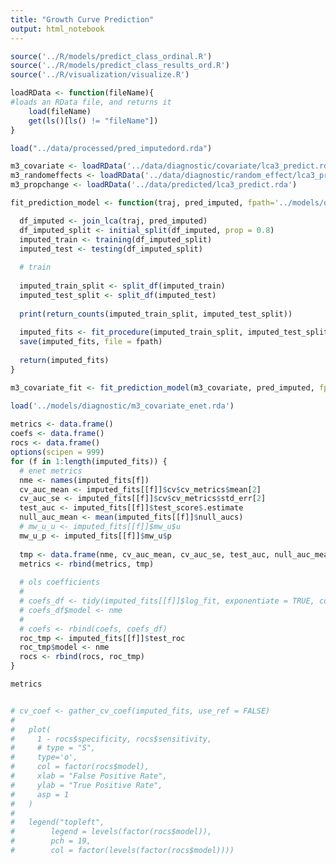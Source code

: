 ```yaml
---
title: "Growth Curve Prediction"
output: html_notebook
---
```



```r
source('../R/models/predict_class_ordinal.R')
source('../R/models/predict_class_results_ord.R')
source('../R/visualization/visualize.R')

loadRData <- function(fileName){
#loads an RData file, and returns it
    load(fileName)
    get(ls()[ls() != "fileName"])
}
```

```r
load("../data/processed/pred_imputedord.rda")

m3_covariate <- loadRData('../data/diagnostic/covariate/lca3_predict.rda')
m3_randomeffects <- loadRData('../data/diagnostic/random_effect/lca3_predict.rda')
m3_propchange <- loadRData('../data/predicted/lca3_predict.rda')
```


```r
fit_prediction_model <- function(traj, pred_imputed, fpath='../models/diagnostic/model.rda') {

  df_imputed <- join_lca(traj, pred_imputed)
  df_imputed_split <- initial_split(df_imputed, prop = 0.8)
  imputed_train <- training(df_imputed_split)
  imputed_test <- testing(df_imputed_split)
  
  # train
  
  imputed_train_split <- split_df(imputed_train)
  imputed_test_split <- split_df(imputed_test)
  
  print(return_counts(imputed_train_split, imputed_test_split))
    
  imputed_fits <- fit_procedure(imputed_train_split, imputed_test_split)
  save(imputed_fits, file = fpath)
  
  return(imputed_fits)
}

```


```r
m3_covariate_fit <- fit_prediction_model(m3_covariate, pred_imputed, fpath='../models/diagnostic/m3_covariate_enet.rda')
```

```r
load('../models/diagnostic/m3_covariate_enet.rda')
  
metrics <- data.frame()
coefs <- data.frame()
rocs <- data.frame()
options(scipen = 999)
for (f in 1:length(imputed_fits)) {
  # enet metrics
  nme <- names(imputed_fits[f])
  cv_auc_mean <- imputed_fits[[f]]$cv$cv_metrics$mean[2]
  cv_auc_se <- imputed_fits[[f]]$cv$cv_metrics$std_err[2]
  test_auc <- imputed_fits[[f]]$test_score$.estimate
  null_auc_mean <- mean(imputed_fits[[f]]$null_aucs)
  # mw_u_u <- imputed_fits[[f]]$mw_u$u
  mw_u_p <- imputed_fits[[f]]$mw_u$p
  
  tmp <- data.frame(nme, cv_auc_mean, cv_auc_se, test_auc, null_auc_mean, mw_u_p)
  metrics <- rbind(metrics, tmp)
  
  # ols coefficients
  # 
  # coefs_df <- tidy(imputed_fits[[f]]$log_fit, exponentiate = TRUE, conf.int = TRUE)
  # coefs_df$model <- nme
  # 
  # coefs <- rbind(coefs, coefs_df)
  roc_tmp <- imputed_fits[[f]]$test_roc
  roc_tmp$model <- nme
  rocs <- rbind(rocs, roc_tmp)
}
```


```r
metrics
```




```r

```





```r
# cv_coef <- gather_cv_coef(imputed_fits, use_ref = FALSE)
# 
#   plot(
#     1 - rocs$specificity, rocs$sensitivity,
#     # type = "S",
#     type='o',
#     col = factor(rocs$model),
#     xlab = "False Positive Rate",
#     ylab = "True Positive Rate",
#     asp = 1
#   )
#   
#   legend("topleft",
#        legend = levels(factor(rocs$model)),
#        pch = 19,
#        col = factor(levels(factor(rocs$model))))
```


